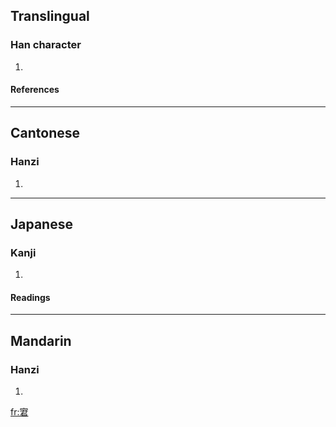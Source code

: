==Translingual==
===Han character===
{{Han char|rn=40|rad=宀|as=07|sn=10|four=3060<sub>7</sub>|canj=十尸大口 (JSKR)}}
# {{defn|Han|sort=宀07}}
====References====
{{Han ref|kx=0285.150|dkj=07155|dj=0564.150|hdz=20935.090|uh=5BAD|ud=23469|bh=D167|bd=53607}}
----
==Cantonese==
===Hanzi===
{{yue-hanzi|jyut=|y=kwan4}}
# {{defn|Cantonese}}
----
==Japanese==
===Kanji===
{{ja-kanji|grade=|rs=宀07}}
# {{defn|Japanese}} 
====Readings====
{{ja-readings|on=[[くん]] (kun), [[ぐん]] (gun)|kun=[[むれいる]] (mureiru)}}
----
==Mandarin==
===Hanzi===
{{cmn-hanzi|pin=[[qún]] ([[qun2]])|wg=ch'ün<sup>2</sup>}}
# {{defn|Mandarin}}

[[fr:宭]]